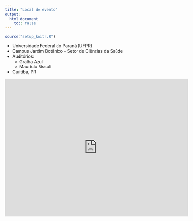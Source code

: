 ```yaml
---
title: "Local do evento"
output:
  html_document:
    toc: false
---
```


```r
source("setup_knitr.R")
```

- Universidade Federal do Paraná (UFPR)
- Campus Jardim Botânico - Setor de Ciências da Saúde
- Auditórios:
  - Gralha Azul
  - Maurício Bissoli
- Curitiba, PR

<iframe src="https://www.google.com/maps/embed?pb=!1m18!1m12!1m3!1d1801.404028146767!2d-49.24157639285917!3d-25.444679918655332!2m3!1f0!2f0!3f0!3m2!1i1024!2i768!4f13.1!3m3!1m2!1s0x94dce5015a3cba6b%3A0xc67731032a4260f3!2sUFPR+-+Campus+III!5e0!3m2!1spt-BR!2sbr!4v1522706811259" width="600" height="450" frameborder="0" style="border:0" allowfullscreen></iframe>
